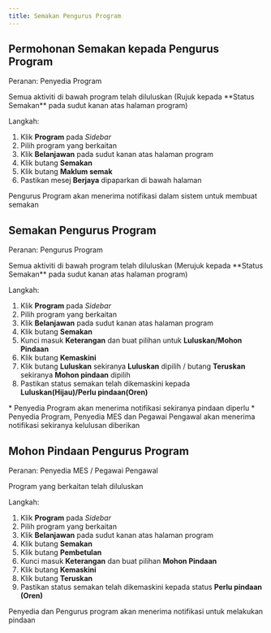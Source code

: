 ```yaml
---
title: Semakan Pengurus Program
---
```


## Permohonan Semakan kepada Pengurus Program
Peranan: Penyedia Program

<Callout title="Pra-syarat" type="warn">
Semua aktiviti di bawah program telah diluluskan (Rujuk kepada **Status Semakan** pada sudut kanan atas halaman program)
</Callout>

Langkah:
1. Klik **Program** pada *Sidebar*
2. Pilih program yang berkaitan
3. Klik **Belanjawan** pada sudut kanan atas halaman program
4. Klik butang **Semakan**  
5. Klik butang **Maklum semak**
6. Pastikan mesej **Berjaya** dipaparkan di bawah halaman

<Callout title="Outcome">
Pengurus Program akan menerima notifikasi dalam sistem untuk membuat semakan 
</Callout>

## Semakan Pengurus Program
Peranan: Pengurus Program

<Callout title="Pra-syarat" type="warn">
Semua aktiviti di bawah program telah diluluskan (Merujuk kepada **Status Semakan** pada sudut kanan atas halaman program)
</Callout>

Langkah:
1. Klik **Program** pada *Sidebar*
2. Pilih program yang berkaitan
3. Klik **Belanjawan** pada sudut kanan atas halaman program
4. Klik butang **Semakan** 
5. Kunci masuk **Keterangan** dan buat pilihan untuk **Luluskan/Mohon Pindaan**
6. Klik butang **Kemaskini**
7. Klik butang **Luluskan** sekiranya **Luluskan** dipilih / butang **Teruskan** sekiranya **Mohon pindaan** dipilih
8. Pastikan status semakan telah dikemaskini kepada **Luluskan(Hijau)/Perlu pindaan(Oren)**

<Callout title="Outcome">
* Penyedia Program akan menerima notifikasi sekiranya pindaan diperlu
* Penyedia Program, Penyedia MES dan Pegawai Pengawal akan menerima notifikasi sekiranya kelulusan diberikan
</Callout>

## Mohon Pindaan Pengurus Program
Peranan: Penyedia MES / Pegawai Pengawal

<Callout title="Pra-syarat" type="warn">
Program yang berkaitan telah diluluskan
</Callout>

Langkah:
1. Klik **Program** pada *Sidebar*
2. Pilih program yang berkaitan
3. Klik **Belanjawan** pada sudut kanan atas halaman program
4. Klik butang **Semakan** 
5. Klik butang **Pembetulan** 
6. Kunci masuk **Keterangan** dan buat pilihan **Mohon Pindaan**
7. Klik butang **Kemaskini**
8. Klik butang **Teruskan** 
9. Pastikan status semakan telah dikemaskini kepada status **Perlu pindaan (Oren)**

<Callout title="Outcome">
Penyedia dan Pengurus program akan menerima notifikasi untuk melakukan pindaan 
</Callout>